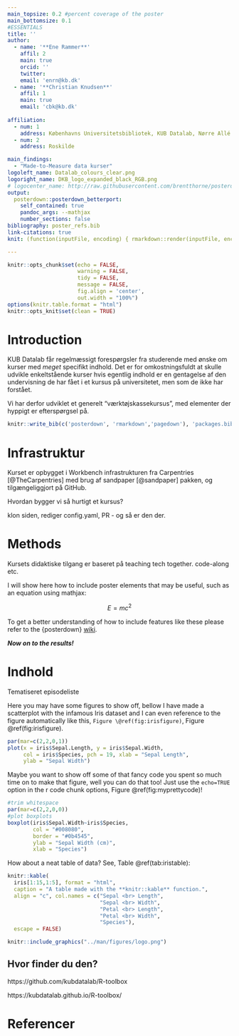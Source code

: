```yaml
---
main_topsize: 0.2 #percent coverage of the poster
main_bottomsize: 0.1
#ESSENTIALS
title: ''
author:
  - name: '**Ene Rammer**'
    affil: 2
    main: true
    orcid: ''
    twitter: 
    email: 'enrn@kb.dk'
  - name: '**Christian Knudsen**'
    affil: 1
    main: true
    email: 'cbk@kb.dk'
  
affiliation:
  - num: 1
    address: Københavns Universitetsbibliotek, KUB Datalab, Nørre Allé 49, 2200 København N
  - num: 2
    address: Roskilde

main_findings:
  - "Made-to-Measure data kurser"
logoleft_name: Datalab_colours_clear.png
logoright_name: DKB_logo_expanded_black_RGB.png
# logocenter_name: http://raw.githubusercontent.com/brentthorne/posterdown/master/images/qr-code-black.png
output: 
  posterdown::posterdown_betterport:
    self_contained: true
    pandoc_args: --mathjax
    number_sections: false
bibliography: poster_refs.bib
link-citations: true
knit: (function(inputFile, encoding) { rmarkdown::render(inputFile, encoding = encoding, output_file = file.path(dirname(inputFile), 'poster.html')) })

---
```


```r
knitr::opts_chunk$set(echo = FALSE,
                      warning = FALSE,
                      tidy = FALSE,
                      message = FALSE,
                      fig.align = 'center',
                      out.width = "100%")
options(knitr.table.format = "html") 
knitr::opts_knit$set(clean = TRUE)
```

# Introduction

KUB Datalab får regelmæssigt forespørgsler fra studerende med ønske om kurser
med _meget_ specifikt indhold. Det er for omkostningsfuldt at skulle udvikle
enkeltstående kurser hvis egentlig indhold er en gentagelse af den undervisning
de har fået i et kursus på universitetet, men som de ikke har forstået. 

Vi har derfor udviklet et generelt "værktøjskassekursus", med elementer der hyppigt
er efterspørgsel på.


```r
knitr::write_bib(c('posterdown', 'rmarkdown','pagedown'), 'packages.bib')
```

# Infrastruktur

Kurset er opbygget i Workbench infrastrukturen fra Carpentries [@TheCarpentries] 
med brug af sandpaper [@sandpaper] pakken, og tilgængeliggjort på GitHub.


<!-- pagedown	pagedown::chrome_print("myfile.Rmd") -->

Hvordan bygger vi så hurtigt et kursus?

klon siden, rediger config.yaml, PR - og så er den der.


# Methods

Kursets didaktiske tilgang er baseret på teaching tech together. code-along
etc.

I will show here how to include poster elements that may be useful, such as an equation using mathjax:

$$
E = mc^2
$$







To get a better understanding of how to include features like these please refer to the {posterdown} [wiki](https://github.com/posterdown/wiki).

**_Now on to the results!_**

# Indhold

Tematiseret episodeliste


Here you may have some figures to show off, bellow I have made a scatterplot with the infamous Iris dataset and I can even reference to the figure automatically like this, `Figure \@ref(fig:irisfigure)`, Figure \@ref(fig:irisfigure).

```r
par(mar=c(2,2,0,1))
plot(x = iris$Sepal.Length, y = iris$Sepal.Width,
     col = iris$Species, pch = 19, xlab = "Sepal Length",
     ylab = "Sepal Width")
```

Maybe you want to show off some of that fancy code you spent so much time on to make that figure, well you can do that too! Just use the `echo=TRUE` option in the r code chunk options, Figure \@ref(fig:myprettycode)!

```r
#trim whitespace
par(mar=c(2,2,0,0))
#plot boxplots
boxplot(iris$Sepal.Width~iris$Species,
        col = "#008080", 
        border = "#0b4545",
        ylab = "Sepal Width (cm)",
        xlab = "Species")
```

How about a neat table of data? See, Table \@ref(tab:iristable):

```r
knitr::kable(
  iris[1:15,1:5], format = "html",
  caption = "A table made with the **knitr::kable** function.",
  align = "c", col.names = c("Sepal <br> Length",
                             "Sepal <br> Width",
                             "Petal <br> Length",
                             "Petal <br> Width",
                             "Species"),
  escape = FALSE)
```


```r
knitr::include_graphics("../man/figures/logo.png")
```

## Hvor finder du den?
https://github.com/kubdatalab/R-toolbox

https://kubdatalab.github.io/R-toolbox/

# Referencer
